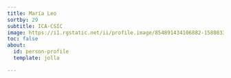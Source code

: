 ```yaml
---
title: María Leo
sortby: 29
subtitle: ICA-CSIC
image: https://i1.rgstatic.net/ii/profile.image/854891434106882-1580833409301_Q512/Maria-Leo-Montes.jpg
toc: false
about:
  id: person-profile
  template: jolla

---
```


:::{#person-profile}
:::
